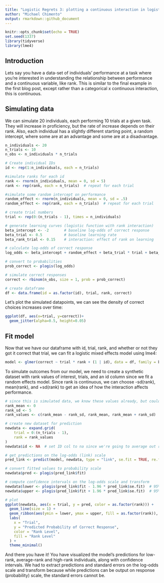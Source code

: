 ```yaml
---
title: "Logistic Regrets 3: plotting a continuous interaction in logistic regression"
author: "Michael Chimento"
output: rmarkdown::github_document
---
```


```r
knitr::opts_chunk$set(echo = TRUE)
set.seed(1337)
library(tidyverse)
library(lme4)
```

## Introduction

Lets say you have a data-set of individuals' performance at a task where you're interested in understanding the relationship between performance and a continuous variable, like rank. This is similar to the final example in the first blog post, except rather than a categorical x continuous interaction, this is continuous. 

## Simulating data

We can simulate 20 individuals, each performing 10 trials at a given task. They will increase in proficiency, but the rate of increase depends on their rank. Also, each individual has a slightly different starting point, a random intercept, where some are at an advantage and some are at a disadvantage.

```r
n_individuals <- 20
n_trials <- 10
n_obs <- n_individuals * n_trials

# Create individual IDs
id <- rep(1:n_individuals, each = n_trials)

#simulate ranks for each id
rank <- rnorm(n_individuals, mean = 0, sd = 5)
rank <- rep(rank, each = n_trials)  # repeat for each trial

#simulate some random intercept on performance
random_effect <- rnorm(n_individuals, mean = 0, sd = .5)
random_effect <- rep(rank, each = n_trials)  # repeat for each trial

# create trial numbers
trial <- rep(0:(n_trials - 1), times = n_individuals)

# generate learning curves (logistic function with rank interaction)
beta_intercept <- -2       # baseline log-odds of correct response
beta_trial <- 0.5          # baseline learning rate
beta_rank_trial <- 0.15    # interaction: effect of rank on learning

# calculate log-odds of correct response
log_odds <- beta_intercept + random_effect + beta_trial * trial + beta_rank_trial * rank * trial

# convert to probabilities
prob_correct <- plogis(log_odds)

# simulate correct responses
correct <- rbinom(n_obs, size = 1, prob = prob_correct)

# create dataframe
df <- data.frame(id = as.factor(id), trial, rank, correct)
```

Let's plot the simulated datapoints, we can see the density of correct choices increases over time:

```r
ggplot(df, aes(x=trial, y=correct))+
  geom_jitter(alpha=0.5, height=0.05)
```

## Fit model
Now that we have our dataframe with id, trial, rank, and whether or not they got it correct that trial, we can fit a logistic mixed effects model using lme4:

```r
model <- glmer(correct ~ trial * rank + (1 | id), data = df, family = binomial)
```

To simulate outcomes from our model, we need to create a synthetic dataset with rank values of interest, trials, and an id column since we fit a random effects model. Since rank is continuous, we can choose -sd(rank), mean(rank), and +sd(rank) to get an idea of how the interaction affects performance.

```r
# since this is simulated data, we know these values already, but could equally use mean() and sd() functions
rank_mean <- 0
rank_sd <- 5
rank_values <- c(rank_mean - rank_sd, rank_mean, rank_mean + rank_sd)

# create new dataset for prediction
newdata <- expand.grid(
    trial = 0:(n_trials - 1),
    rank = rank_values
)
newdata$id <- NA  # set ID col to na since we're going to average out random effects anyway using re.form

# get predictions on the log-odds (link) scale
pred_link <- predict(model, newdata, type = "link", se.fit = TRUE, re.form = NA)

# convert fitted values to probability scale
newdata$pred <- plogis(pred_link$fit)

# compute confidence intervals on the log-odds scale and transform
newdata$lower <- plogis(pred_link$fit - 1.96 * pred_link$se.fit)  # 95% CI lower bound
newdata$upper <- plogis(pred_link$fit + 1.96 * pred_link$se.fit)  # 95% CI upper bound

# plot
ggplot(newdata, aes(x = trial, y = pred, color = as.factor(rank))) +
  geom_line(size = 1) +
  geom_ribbon(aes(ymin = lower, ymax = upper, fill = as.factor(rank)), alpha = 0.2, color = NA) +
  labs(
    x = "Trial",
    y = "Predicted Probability of Correct Response",
    color = "Rank Level",
    fill = "Rank Level"
  ) +
  theme_minimal()
```

And there you have it! You have visualized the model's predictions for low-rank, average-rank and high-rank individuals, along with confidence intervals. We had to extract predictions and standard errors on the log-odds scale and transform because while predictions can be output on response (probability) scale, the standard errors cannot be.